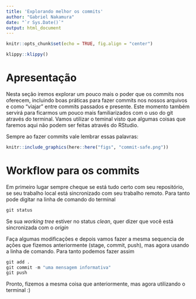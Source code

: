 ```yaml
---
title: 'Explorando melhor os commits'
author: "Gabriel Nakamura"
date: "`r Sys.Date()`"
output: html_document
---
```


```r
knitr::opts_chunk$set(echo = TRUE, fig.align = "center")
```

```r
klippy::klippy()
```

# Apresentação

Nesta seção iremos explorar um pouco mais o poder que os commits nos oferecem, incluindo boas práticas para fazer commits nos nossos arquivos e como "viajar" entre commits passados e presente. Este momento também servirá para ficarmos um pouco mais familiarizados com o uso do git através do terminal. Vamos utilizar o teminal visto que algumas coisas que faremos aqui não podem ser feitas através do RStudio.

Sempre ao fazer commits vale lembrar essas palavras:

```r
knitr::include_graphics(here::here("figs", "commit-safe.png"))
```

# Workflow para os commits 

Em primeiro lugar sempre cheque se está tudo certo com seu repositório, se seu trabalho local está sincronizado com seu trabalho remoto. Para tanto pode digitar na linha de comando do terminal

```r
git status
```

Se sua *working tree* estiver no status *clean*, quer dizer que você está sincronizada com o *origin*

Faça algumas modificações e depois vamos fazer a mesma sequencia de ações que fizemos anteriormente (stage, commit, push), mas agora usando a linha de comando. Para tanto podemos fazer assim

```r
git add .
git commit -m "uma mensagem informativa"
git push
```

Pronto, fizemos a mesma coisa que anteriormente, mas agora utilizando o terminal :)